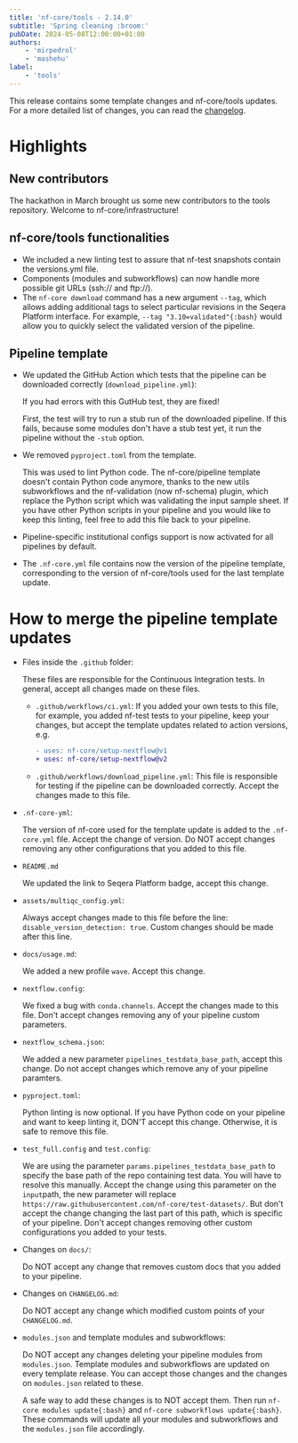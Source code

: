 ```yaml
---
title: 'nf-core/tools - 2.14.0'
subtitle: 'Spring cleaning :broom:'
pubDate: 2024-05-08T12:00:00+01:00
authors:
    - 'mirpedrol'
    - 'mashehu'
label:
    - 'tools'
---
```



This release contains some template changes and nf-core/tools updates. For a more detailed list of changes, you can read the [changelog](https://github.com/nf-core/tools/releases/tag/2.14.0).

# Highlights

## New contributors

The hackathon in March brought us some new contributors to the tools repository. Welcome to nf-core/infrastructure!

<div class="d-flex flex-wrap">
    <GitHubProfilePictureExtended username="alexhermida" size={40} wrapperClasses="me-2" imgClasses="mb-0" />
    <GitHubProfilePictureExtended username="emi80" size={40} wrapperClasses="me-2" imgClasses="mb-0" />
    <GitHubProfilePictureExtended username="Joon-Klaps" size={40} wrapperClasses="me-2" imgClasses="mb-0" />
    <GitHubProfilePictureExtended username="k1sauce" size={40} wrapperClasses="me-2" imgClasses="mb-0" />
    <GitHubProfilePictureExtended username="leomrtns" size={40} wrapperClasses="me-2" imgClasses="mb-0" />
    <GitHubProfilePictureExtended username="pmoris" size={40} wrapperClasses="me-2" imgClasses="mb-0" />
    <GitHubProfilePictureExtended username="wsosna" size={40} wrapperClasses="me-2" imgClasses="mb-0" />
</div>

## nf-core/tools functionalities

-   We included a new linting test to assure that nf-test snapshots contain the versions.yml file.
-   Components (modules and subworkflows) can now handle more possible git URLs (ssh:// and ftp://).
-   The `nf-core download` command has a new argument `--tag`, which allows adding additional tags to select particular revisions in the Seqera Platform interface. For example, `--tag "3.10=validated"{:bash}` would allow you to quickly select the validated version of the pipeline.

## Pipeline template

-   We updated the GitHub Action which tests that the pipeline can be downloaded correctly (`download_pipeline.yml`):

    If you had errors with this GutHub test, they are fixed!

    First, the test will try to run a stub run of the downloaded pipeline. If this fails, because some modules don't have a stub test yet, it run the pipeline without the `-stub` option.

-   We removed `pyproject.toml` from the template.

    This was used to lint Python code.
    The nf-core/pipeline template doesn't contain Python code anymore, thanks to the new utils subworkflows and the nf-validation (now nf-schema) plugin,
    which replace the Python script which was validating the input sample sheet.
    If you have other Python scripts in your pipeline and you would like to keep this linting, feel free to add this file back to your pipeline.

-   Pipeline-specific institutional configs support is now activated for all pipelines by default.

-   The `.nf-core.yml` file contains now the version of the pipeline template,
    corresponding to the version of nf-core/tools used for the last template update.

# How to merge the pipeline template updates

-   Files inside the `.github` folder:

    These files are responsible for the Continuous Integration tests. In general, accept all changes made on these files.

    -   `.github/workflows/ci.yml`: If you added your own tests to this file, for example, you added nf-test tests to your pipeline,
        keep your changes, but accept the template updates related to action versions, e.g.

        ```diff "v1" "v2"
        - uses: nf-core/setup-nextflow@v1
        + uses: nf-core/setup-nextflow@v2
        ```

    -   `.github/workflows/download_pipeline.yml`: This file is responsible for testing if the pipeline can be downloaded correctly. Accept the changes made to this file.

-   `.nf-core-yml`:

    The version of nf-core used for the template update is added to the `.nf-core.yml` file.
    Accept the change of version.
    Do NOT accept changes removing any other configurations that you added to this file.

-   `README.md`

    We updated the link to Seqera Platform badge, accept this change.

-   `assets/multiqc_config.yml`:

    Always accept changes made to this file before the line: `disable_version_detection: true`.
    Custom changes should be made after this line.

-   `docs/usage.md`:

    We added a new profile `wave`. Accept this change.

-   `nextflow.config`:

    We fixed a bug with `conda.channels`. Accept the changes made to this file.
    Don't accept changes removing any of your pipeline custom parameters.

-   `nextflow_schema.json`:

    We added a new parameter `pipelines_testdata_base_path`, accept this change.
    Do not accept changes which remove any of your pipeline paramters.

-   `pyproject.toml`:

    Python linting is now optional. If you have Python code on your pipeline and want to keep linting it, DON'T accept this change.
    Otherwise, it is safe to remove this file.

-   `test_full.config` and `test.config`:

    We are using the parameter `params.pipelines_testdata_base_path` to specify the base path of the repo containing test data.
    You will have to resolve this manually. Accept the change using this parameter on the `input`path, the new parameter will replace `https://raw.githubusercontent.com/nf-core/test-datasets/`.
    But don't accept the change changing the last part of this path, which is specific of your pipeline.
    Don't accept changes removing other custom configurations you added to your tests.

-   Changes on `docs/`:

    Do NOT accept any change that removes custom docs that you added to your pipeline.

-   Changes on `CHANGELOG.md`:

    Do NOT accept any change which modified custom points of your `CHANGELOG.md`.

-   `modules.json` and template modules and subworkflows:

    Do NOT accept any changes deleting your pipeline modules from `modules.json`.
    Template modules and subworkflows are updated on every template release. You can accept those changes and the changes on `modules.json` related to these.

    A safe way to add these changes is to NOT accept them.
    Then run `nf-core modules update{:bash}` and `nf-core subworkflows update{:bash}`.
    These commands will update all your modules and subworkflows and the `modules.json` file accordingly.
